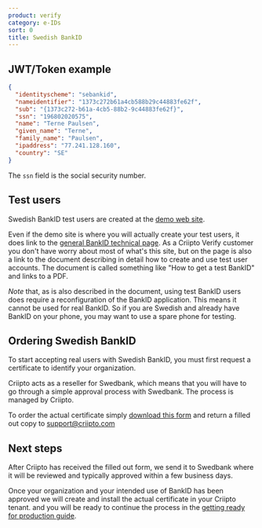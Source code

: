 ```yaml
---
product: verify
category: e-IDs
sort: 0
title: Swedish BankID
---
```



## JWT/Token example

```json
{
  "identityscheme": "sebankid",
  "nameidentifier": "1373c272b61a4cb588b29c44883fe62f",
  "sub": "{1373c272-b61a-4cb5-88b2-9c44883fe62f}",
  "ssn": "196802020575",
  "name": "Terne Paulsen",
  "given_name": "Terne",
  "family_name": "Paulsen",
  "ipaddress": "77.241.128.160",
  "country": "SE"
}
```

The `ssn` field is the social security number.

## Test users

Swedish BankID test users are created at the <a href="https://demo.bankid.com/" target="_blank">demo web site</a>.   

Even if the demo site is where you will actually create your test users, it does link to the <a href="https://www.bankid.com/rp/info" target="_blank">general BankID technical page</a>. As a Criipto Verify customer you don't have worry about most of what's this site, but on the page is also a link to the document describing in detail how to create and use test user accounts. The document is called something like "How to get a test BankID" and links to a PDF.

_Note_ that, as is also described in the document, using test BankID users does require a reconfiguration of the BankID application. This means it cannot be used for real BankID. So if you are Swedish and already have BankID on your phone, you may want to use a spare phone for testing.

## Ordering Swedish BankID

To start accepting real users with Swedish BankID, you must first request a certificate to identify your organization.

Criipto acts as a reseller for Swedbank, which means that you will have to go through a simple approval process with Swedbank. The process is managed by Criipto.


To order the actual certificate simply <a href={template} download>download this form</a> and return a filled out copy to <a href="mailto:support@criipto.com?subject=Swedish BankID for ...">support@criipto.com</a>

## Next steps

After Criipto has received the filled out form, we send it to Swedbank where it will be reviewed and typically approved within a few business days.

Once your organization and your intended use of BankID has been approved we will create and install the actual certificate in your Criipto tenant. and you will be ready to continue the process in the [getting ready for production guide](/verify/guides/production).

